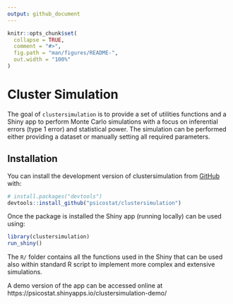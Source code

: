 ```yaml
---
output: github_document
---
```


<!-- README.md is generated from README.Rmd. Please edit that file -->

```r
knitr::opts_chunk$set(
  collapse = TRUE,
  comment = "#>",
  fig.path = "man/figures/README-",
  out.width = "100%"
)
```

# Cluster Simulation

<!-- badges: start -->
<!-- badges: end -->

The goal of `clustersimulation` is to provide a set of utilities functions and a Shiny app to perform Monte Carlo simulations with a focus on inferential errors (type 1 error) and statistical power. The simulation can be performed either providing a dataset or manually setting all required parameters.

## Installation

You can install the development version of clustersimulation from [GitHub](https://github.com/psicostat/clustersimulation) with:

``` r
# install.packages("devtools")
devtools::install_github("psicostat/clustersimulation")
```

Once the package is installed the Shiny app (running locally) can be used using:

``` r
library(clustersimulation)
run_shiny()
```

The `R/` folder contains all the functions used in the Shiny that can be used also within standard R script to implement more complex and extensive simulations.

A demo version of the app can be accessed online at https://psicostat.shinyapps.io/clustersimulation-demo/